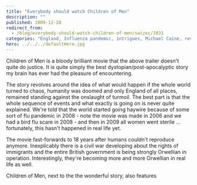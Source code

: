 ```yaml
---
title: "Everybody should watch Children of Men"
description: ""
published: 2009-12-28
redirect_from:
  - /blog/everybody-should-watch-children-of-men/swizec/1031
categories: "England, Influenza pandemic, intrigues, Michael Caine, review, Uncategorized"
hero: ../../../defaultHero.jpg
---
```


Children of Men is a bloody brilliant movie that the above trailer doesn't quite do justice. It is quite simply the best dystopian/post-apocalyptic story my brain has ever had the pleasure of encountering.

The story revolves around the idea of what would happen if the whole world turned to chaos, humanity was doomed and only England of all places, remained standing against the onslaught of turmoil. The best part is that the whole sequence of events and what exactly is going on is never quite explained. We're told that the world started going haywire because of some sort of flu pandemic in 2008 - note the movie was made in 2006 and we had a bird flu scare in 2008 - and then in 2009 all women went sterile ... fortunately, this hasn't happened in real life yet.

The movie fast-forwards to 18 years after humans couldn't reproduce anymore. Inexplicably there is a civil war developing about the rights of immigrants and the entire British government is being strongly Orwellian in operation. Interestingly, they're becoming more and more Orwellian in real life as well.

Children of Men, next to the the wonderful story, also features